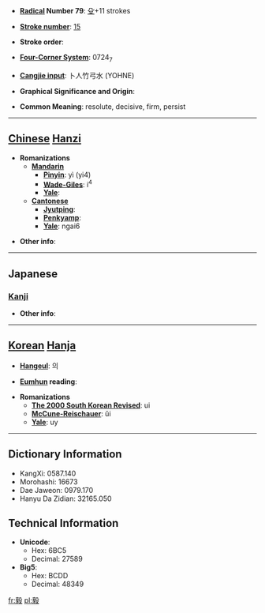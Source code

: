 * '''[[Wiktionary:Chinese radical index| Radical]] Number 79''': [[Wiktionary:Chinese radical index 殳|殳]]+11 strokes

* '''[[Wiktionary:Chinese total strokes index|Stroke number]]''': [[Wiktionary:Chinese total strokes index 15|15]]

* '''Stroke order''': 

* '''[[Wiktionary:Chinese four corner index|Four-Corner System]]''': 0724<sub>7</sub>

* '''[[Wiktionary:Chinese Cangjie index|Cangjie input]]''': 卜人竹弓水 (YOHNE)

* '''Graphical Significance and Origin''': 

* '''Common Meaning''': resolute, decisive, firm, persist

----

== [[Chinese]] [[Hanzi]] ==

* '''Romanizations'''
** '''[[Mandarin]]'''
*** '''[[Pinyin]]''': yì (yi4)
*** '''[[Wade-Giles]]''': i<sup>4</sup>
*** '''[[Yale]]''': 
** '''[[Cantonese]]'''
*** '''[[Jyutping]]''':
*** '''[[Penkyamp]]''': 
*** '''[[Yale]]''': ngai6

* '''Other info''': 

----

==Japanese==
===[[Kanji]]===
{{kanji|on readings=[[き]] (ki), [[ぎ]] (gi)
|kun readings=[[つよい]] (tsuyoi), [[たけし]] (takeshi)
}}

* '''Other info''':  

----

== [[Korean]] [[Hanja]] ==

* '''[[Hangeul]]''': 의

* '''[[Eumhun]] reading''': 

* '''Romanizations'''
** '''[[The 2000 South Korean Revised Romanization|The 2000 South Korean Revised]]''': ui
** '''[[McCune-Reischauer]]''': ŭi
** '''[[Yale]]''': uy

----

== Dictionary Information ==

* KangXi: 0587.140
* Morohashi: 16673
* Dae Jaweon: 0979.170
* Hanyu Da Zidian: 32165.050

== Technical Information ==

* '''Unicode''':
** Hex: 6BC5
** Decimal: 27589
* '''Big5''':
** Hex: BCDD
** Decimal: 48349

[[fr:毅]]
[[pl:毅]]